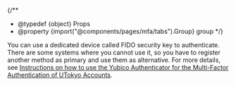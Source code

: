 
{/**
  * @typedef {object} Props
  * @property {import("@components/pages/mfa/tabs").Group} group
  */}

You can use a dedicated device called FIDO security key to authenticate. There are some systems where you cannot use it, so you have to register another method as primary and use them as alternative. For more details, see [Instructions on how to use the Yubico Authenticator for the Multi-Factor Authentication of UTokyo Accounts](../yubikey-totp/).
